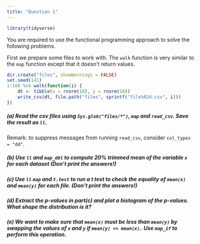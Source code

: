 ```yaml
---
title: "Question 1"
---
```



```r
library(tidyverse)
```

You are required to use the functional programming approach to solve the following problems.


First we prepare some files to work with.
The `walk` function is very similar to the `map` function except that it doesn't return values.


```r
dir.create("files", showWarnings = FALSE)
set.seed(141)
1:100 %>% walk(function(i) {
    dt <- tibble(x = rnorm(10), y = rnorm(10))
    write_csv(dt, file.path("files", sprintf("file%02d.csv", i)))
})
```

##### (a) Read the csv files using `Sys.glob("files/*")`, `map` and `read_csv`. Save the result as `ll`.

Remark: to suppress messages from running `read_csv`, consider `col_types = "dd"`.




##### (b) Use `ll` and `map_dbl` to compute 20% trimmed mean of the variable `x` for each dataset (Don't print the answers!)


##### (c) Use `ll` `map` and `t.test` to run a t test to check the equality of `mean(x)` and `mean(y)` for each file. (Don't print the answers!)



##### (d) Extract the $p$-values in part(c) and plot a histogram of the $p$-values. What shape the distribution is it?



##### (e) We want to make sure that `mean(x)` must be less than `mean(y)` by swapping the values of `x` and `y` if `mean(y) <= mean(x).` Use `map_if` to perform this operation.

